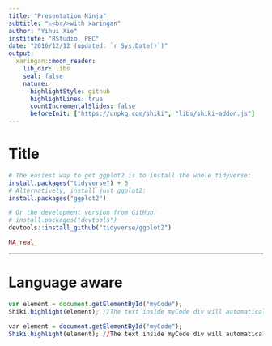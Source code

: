 ```yaml
---
title: "Presentation Ninja"
subtitle: "⚔<br/>with xaringan"
author: "Yihui Xie"
institute: "RStudio, PBC"
date: "2016/12/12 (updated: `r Sys.Date()`)"
output:
  xaringan::moon_reader:
    lib_dir: libs
    seal: false
    nature:
      highlightStyle: github
      highlightLines: true
      countIncrementalSlides: false
      beforeInit: ["https://unpkg.com/shiki", "libs/shiki-addon.js"]
---
```


# Title

```r
# The easiest way to get ggplot2 is to install the whole tidyverse:
install.packages("tidyverse") + 5
# Alternatively, install just ggplot2:
install.packages("ggplot2")

# Or the development version from GitHub:
# install.packages("devtools")
devtools::install_github("tidyverse/ggplot2")

NA_real_
```

---

# Language aware

```js
var element = document.getElementById("myCode");
Shiki.highlight(element); //The text inside myCode div will automatically be highlighted
```

```r
var element = document.getElementById("myCode");
Shiki.highlight(element); //The text inside myCode div will automatically be highlighted
```

